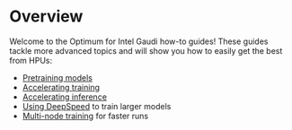 <!---
Copyright 2022 The HuggingFace Team. All rights reserved.

Licensed under the Apache License, Version 2.0 (the "License");
you may not use this file except in compliance with the License.
You may obtain a copy of the License at

    http://www.apache.org/licenses/LICENSE-2.0

Unless required by applicable law or agreed to in writing, software
distributed under the License is distributed on an "AS IS" BASIS,
WITHOUT WARRANTIES OR CONDITIONS OF ANY KIND, either express or implied.
See the License for the specific language governing permissions and
limitations under the License.
-->

# Overview

Welcome to the Optimum for Intel Gaudi how-to guides!
These guides tackle more advanced topics and will show you how to easily get the best from HPUs:
- [Pretraining models](./pretraining)
- [Accelerating training](./accelerate_training)
- [Accelerating inference](./accelerate_inference)
- [Using DeepSpeed](./deepspeed) to train larger models
- [Multi-node training](./multi_node_training) for faster runs
